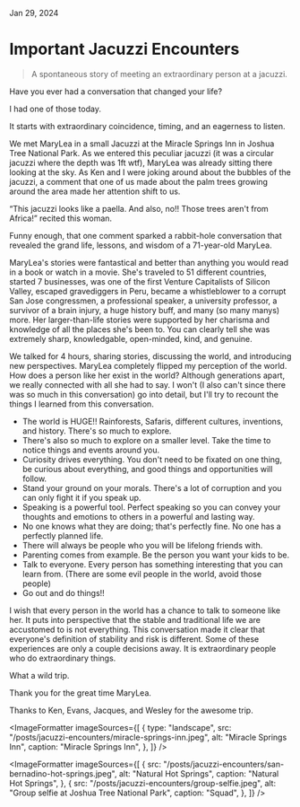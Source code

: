 
<IconLink href="/" text="Home" />

Jan 29, 2024

# Important Jacuzzi Encounters

<BlockQuote>
  A spontaneous story of meeting an extraordinary person at a jacuzzi.
</BlockQuote>

<HeroImage
  src="/posts/jacuzzi-encounters/joshua-tree.jpeg"
  alt="Joshua Tree"
  caption="Joshua Tree National Park"
/>

Have you ever had a conversation that changed your life?

I had one of those today.

It starts with extraordinary coincidence, timing, and an eagerness to listen.

We met MaryLea in a small Jacuzzi at the Miracle Springs Inn in Joshua Tree National Park. As we entered this peculiar jacuzzi (it was a circular jacuzzi where the depth was 1ft wtf), MaryLea was already sitting there looking at the sky. As Ken and I were joking around about the bubbles of the jacuzzi, a comment that one of us made about the palm trees growing around the area made her attention shift to us.

“This jacuzzi looks like a paella. And also, no!! Those trees aren't from Africa!” recited this woman.

Funny enough, that one comment sparked a rabbit-hole conversation that revealed the grand life, lessons, and wisdom of a 71-year-old MaryLea.

MaryLea's stories were fantastical and better than anything you would read in a book or watch in a movie. She's traveled to 51 different countries, started 7 businesses, was one of the first Venture Capitalists of Silicon Valley, escaped gravediggers in Peru, became a whistleblower to a corrupt San Jose congressmen, a professional speaker, a university professor, a survivor of a brain injury, a huge history buff, and many (so many manys) more. Her larger-than-life stories were supported by her charisma and knowledge of all the places she's been to. You can clearly tell she was extremely sharp, knowledgable, open-minded, kind, and genuine.

We talked for 4 hours, sharing stories, discussing the world, and introducing new perspectives. MaryLea completely flipped my perception of the world. How does a person like her exist in the world? Although generations apart, we really connected with all she had to say. I won't (I also can't since there was so much in this conversation) go into detail, but I'll try to recount the things I learned from this conversation.

- The world is HUGE!! Rainforests, Safaris, different cultures, inventions, and history. There's so much to explore.
- There's also so much to explore on a smaller level. Take the time to notice things and events around you.
- Curiosity drives everything. You don't need to be fixated on one thing, be curious about everything, and good things and opportunities will follow.
- Stand your ground on your morals. There's a lot of corruption and you can only fight it if you speak up.
- Speaking is a powerful tool. Perfect speaking so you can convey your thoughts and emotions to others in a powerful and lasting way.
- No one knows what they are doing; that's perfectly fine. No one has a perfectly planned life.
- There will always be people who you will be lifelong friends with.
- Parenting comes from example. Be the person you want your kids to be.
- Talk to everyone. Every person has something interesting that you can learn from. (There are some evil people in the world, avoid those people)
- Go out and do things!!

I wish that every person in the world has a chance to talk to someone like her. It puts into perspective that the stable and traditional life we are accustomed to is not everything. This conversation made it clear that everyone's definition of stability and risk is different. Some of these experiences are only a couple decisions away. It is extraordinary people who do extraordinary things.

What a wild trip.

Thank you for the great time MaryLea.

Thanks to Ken, Evans, Jacques, and Wesley for the awesome trip.

<ImageFormatter
  imageSources={[
    {
      type: "landscape",
      src: "/posts/jacuzzi-encounters/miracle-springs-inn.jpeg",
      alt: "Miracle Springs Inn",
      caption: "Miracle Springs Inn",
    },
  ]}
/>

<ImageFormatter
  imageSources={[
    {
      src: "/posts/jacuzzi-encounters/san-bernadino-hot-springs.jpeg",
      alt: "Natural Hot Springs",
      caption: "Natural Hot Springs",
    },
    {
      src: "/posts/jacuzzi-encounters/group-selfie.jpeg",
      alt: "Group selfie at Joshua Tree National Park",
      caption: "Squad",
    },
  ]}
/>
